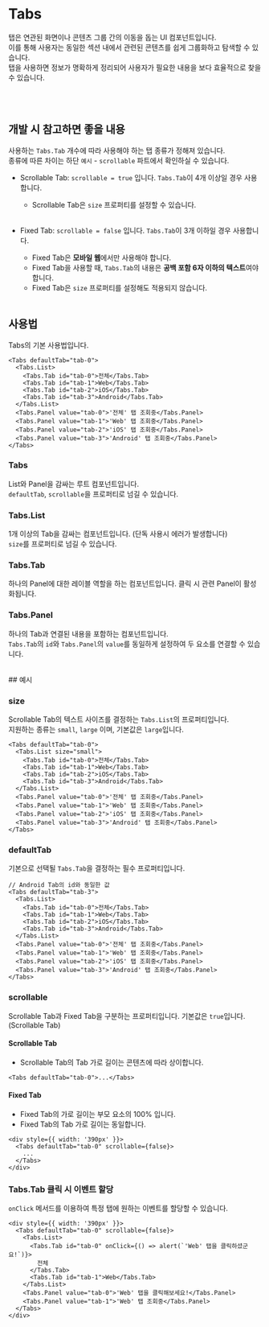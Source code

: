 
<Meta of={TabsStories} />

# Tabs

탭은 연관된 화면이나 콘텐츠 그룹 간의 이동을 돕는 UI 컴포넌트입니다.<br />
이를 통해 사용자는 동일한 섹션 내에서 관련된 콘텐츠를 쉽게 그룹화하고 탐색할 수 있습니다.<br />
탭을 사용하면 정보가 명확하게 정리되어 사용자가 필요한 내용을 보다 효율적으로 찾을 수 있습니다.

<Canvas of={TabsStories.Scrollable} />
<Controls />

<br />
<br />

## 개발 시 참고하면 좋을 내용

사용하는 `Tabs.Tab` 개수에 따라 사용해야 하는 탭 종류가 정해져 있습니다.<br />
종류에 따른 차이는 하단 `예시` - `scrollable` 파트에서 확인하실 수 있습니다.

- Scrollable Tab: `scrollable = true` 입니다. `Tabs.Tab`이 4개 이상일 경우 사용합니다.
  - Scrollable Tab은 `size` 프로퍼티를 설정할 수 있습니다.
    <br />
    <br />
- Fixed Tab: `scrollable = false` 입니다. `Tabs.Tab`이 3개 이하일 경우 사용합니다.

  - Fixed Tab은 **모바일 웹**에서만 사용해야 합니다.
  - Fixed Tab을 사용할 때, `Tabs.Tab`의 내용은 **공백 포함 6자 이하의 텍스트**여야 합니다.
  - Fixed Tab은 `size` 프로퍼티를 설정해도 적용되지 않습니다.
    <br />
    <br />

## 사용법

Tabs의 기본 사용법입니다.

```tsx
<Tabs defaultTab="tab-0">
  <Tabs.List>
    <Tabs.Tab id="tab-0">전체</Tabs.Tab>
    <Tabs.Tab id="tab-1">Web</Tabs.Tab>
    <Tabs.Tab id="tab-2">iOS</Tabs.Tab>
    <Tabs.Tab id="tab-3">Android</Tabs.Tab>
  </Tabs.List>
  <Tabs.Panel value="tab-0">'전체' 탭 조회중</Tabs.Panel>
  <Tabs.Panel value="tab-1">'Web' 탭 조회중</Tabs.Panel>
  <Tabs.Panel value="tab-2">'iOS' 탭 조회중</Tabs.Panel>
  <Tabs.Panel value="tab-3">'Android' 탭 조회중</Tabs.Panel>
</Tabs>
```

<Canvas of={TabsStories.Scrollable} />

### Tabs

List와 Panel을 감싸는 루트 컴포넌트입니다.<br />`defaultTab`, `scrollable`을 프로퍼티로 넘길 수 있습니다.

### Tabs.List

1개 이상의 Tab을 감싸는 컴포넌트입니다. (단독 사용시 에러가 발생합니다)<br />
`size`를 프로퍼티로 넘길 수 있습니다.

### Tabs.Tab

하나의 Panel에 대한 레이블 역할을 하는 컴포넌트입니다. 클릭 시 관련 Panel이 활성화됩니다.

### Tabs.Panel

하나의 Tab과 연결된 내용을 포함하는 컴포넌트입니다.<br />
`Tabs.Tab`의 `id`와 `Tabs.Panel`의 `value`를 동일하게 설정하여 두 요소를 연결할 수 있습니다.

<br />
## 예시

### size

Scrollable Tab의 텍스트 사이즈를 결정하는 `Tabs.List`의 프로퍼티입니다.<br />
지원하는 종류는 `small`, `large` 이며, 기본값은 `large`입니다.

```tsx
<Tabs defaultTab="tab-0">
  <Tabs.List size="small">
    <Tabs.Tab id="tab-0">전체</Tabs.Tab>
    <Tabs.Tab id="tab-1">Web</Tabs.Tab>
    <Tabs.Tab id="tab-2">iOS</Tabs.Tab>
    <Tabs.Tab id="tab-3">Android</Tabs.Tab>
  </Tabs.List>
  <Tabs.Panel value="tab-0">'전체' 탭 조회중</Tabs.Panel>
  <Tabs.Panel value="tab-1">'Web' 탭 조회중</Tabs.Panel>
  <Tabs.Panel value="tab-2">'iOS' 탭 조회중</Tabs.Panel>
  <Tabs.Panel value="tab-3">'Android' 탭 조회중</Tabs.Panel>
</Tabs>
```

<Canvas of={TabsStories.ScrollableSize} />

### defaultTab

기본으로 선택될 `Tabs.Tab`을 결정하는 필수 프로퍼티입니다.

```tsx
// Android Tab의 id와 동일한 값
<Tabs defaultTab="tab-3">
  <Tabs.List>
    <Tabs.Tab id="tab-0">전체</Tabs.Tab>
    <Tabs.Tab id="tab-1">Web</Tabs.Tab>
    <Tabs.Tab id="tab-2">iOS</Tabs.Tab>
    <Tabs.Tab id="tab-3">Android</Tabs.Tab>
  </Tabs.List>
  <Tabs.Panel value="tab-0">'전체' 탭 조회중</Tabs.Panel>
  <Tabs.Panel value="tab-1">'Web' 탭 조회중</Tabs.Panel>
  <Tabs.Panel value="tab-2">'iOS' 탭 조회중</Tabs.Panel>
  <Tabs.Panel value="tab-3">'Android' 탭 조회중</Tabs.Panel>
</Tabs>
```

<Canvas of={TabsStories.ChangeDefault} />

### scrollable

Scrollable Tab과 Fixed Tab을 구분하는 프로퍼티입니다. 기본값은 `true`입니다. (Scrollable Tab)

#### Scrollable Tab

- Scrollable Tab의 Tab 가로 길이는 콘텐츠에 따라 상이합니다.

```tsx
<Tabs defaultTab="tab-0">...</Tabs>
```

<Canvas of={TabsStories.Scrollable} />

#### Fixed Tab

- Fixed Tab의 가로 길이는 부모 요소의 100% 입니다.
- Fixed Tab의 Tab 가로 길이는 동일합니다.

```tsx
<div style={{ width: '390px' }}>
  <Tabs defaultTab="tab-0" scrollable={false}>
    ...
  </Tabs>
</div>
```

<Canvas of={TabsStories.FixedTab} />

### Tabs.Tab 클릭 시 이벤트 할당

`onClick` 메서드를 이용하여 특정 탭에 원하는 이벤트를 할당할 수 있습니다.

```tsx
<div style={{ width: '390px' }}>
  <Tabs defaultTab="tab-0" scrollable={false}>
    <Tabs.List>
      <Tabs.Tab id="tab-0" onClick={() => alert(`'Web' 탭을 클릭하셨군요!`)}>
        전체
      </Tabs.Tab>
      <Tabs.Tab id="tab-1">Web</Tabs.Tab>
    </Tabs.List>
    <Tabs.Panel value="tab-0">'Web' 탭을 클릭해보세요!</Tabs.Panel>
    <Tabs.Panel value="tab-1">'Web' 탭 조회중</Tabs.Panel>
  </Tabs>
</div>
```

<Canvas of={TabsStories.Click} />
